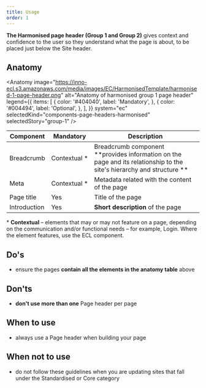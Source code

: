 ```yaml
---
title: Usage
order: 1
---
```



<Paragraph size="lead">
  <strong>The Harmonised page header (Group 1 and Group 2)</strong> gives
  context and confidence to the user so they understand what the page is about,
  to be placed just below the Site header.
</Paragraph>

## Anatomy

<Anatomy
  image="https://inno-ecl.s3.amazonaws.com/media/images/EC/HarmonisedTemplate/harmonised-1-page-header.png"
  alt="Anatomy of harmonised group 1 page header"
  legend={{
    items: [
      {
        color: '#404040',
        label: 'Mandatory',
      },
      {
        color: '#004494',
        label: 'Optional',
      },
    ],
  }}
  system="ec"
  selectedKind="components-page-headers-harmonised"
  selectedStory="group-1"
/>

| Component    | Mandatory          | Description                                                                                                           |
| ------------ | ------------------ | --------------------------------------------------------------------------------------------------------------------- |
| Breadcrumb   | Contextual&nbsp;\* | Breadcrumb component **provides information on the page and its relationship to the site's hierarchy and structure ** |
| Meta         | Contextual&nbsp;\* | Metadata related with the content of the page                                                                         |
| Page title   | Yes                | Title of the page                                                                                                     |
| Introduction | Yes                | **Short description** of the page                                                                                     |

<Paragraph size="s">
  * <strong>Contextual</strong> – elements that may or may not feature on a
  page, depending on the communication and/or functional needs – for example,
  Login. Where the element features, use the ECL component.
</Paragraph>

## Do's

- ensure the pages **contain all the elements in the anatomy table** above

## Don'ts

- **don't use more than one** Page header per page

## When to use

- always use a Page header when building your page

## When not to use

- do not follow these guidelines when you are updating sites that fall under the <Link to="/ec/standardised-template/">Standardised</Link> or <Link to="/ec/core-template/">Core</Link> category

